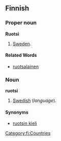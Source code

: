 ==Finnish==

===Proper noun===
'''Ruotsi'''

# [[Sweden]].

====Related Words====
*[[ruotsalainen]]

===Noun===
'''ruotsi'''

# [[Swedish]] (''language'').

====Synonyms====
*[[ruotsin kieli]]

[[Category:fi:Countries]]